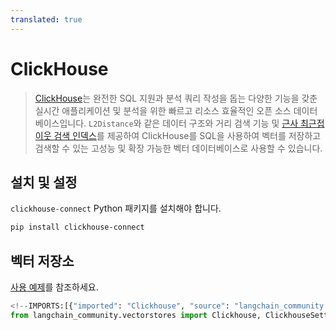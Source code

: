 ```yaml
---
translated: true
---
```


# ClickHouse

> [ClickHouse](https://clickhouse.com/)는 완전한 SQL 지원과 분석 쿼리 작성을 돕는 다양한 기능을 갖춘 실시간 애플리케이션 및 분석을 위한 빠르고 리소스 효율적인 오픈 소스 데이터베이스입니다. `L2Distance`와 같은 데이터 구조와 거리 검색 기능 및 [근사 최근접 이웃 검색 인덱스](https://clickhouse.com/docs/en/engines/table-engines/mergetree-family/annindexes)를 제공하여 ClickHouse를 SQL을 사용하여 벡터를 저장하고 검색할 수 있는 고성능 및 확장 가능한 벡터 데이터베이스로 사용할 수 있습니다.

## 설치 및 설정

`clickhouse-connect` Python 패키지를 설치해야 합니다.

```bash
pip install clickhouse-connect
```

## 벡터 저장소

[사용 예제](/docs/integrations/vectorstores/clickhouse)를 참조하세요.

```python
<!--IMPORTS:[{"imported": "Clickhouse", "source": "langchain_community.vectorstores", "docs": "https://api.python.langchain.com/en/latest/vectorstores/langchain_community.vectorstores.clickhouse.Clickhouse.html", "title": "ClickHouse"}, {"imported": "ClickhouseSettings", "source": "langchain_community.vectorstores", "docs": "https://api.python.langchain.com/en/latest/vectorstores/langchain_community.vectorstores.clickhouse.ClickhouseSettings.html", "title": "ClickHouse"}]-->
from langchain_community.vectorstores import Clickhouse, ClickhouseSettings
```
